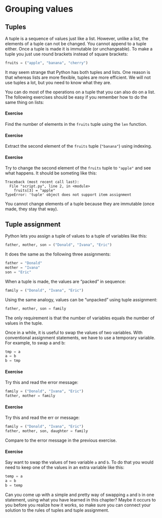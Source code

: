 # Grouping values

## Tuples {.unnumbered}

A tuple is a sequence of values just like a list. However, unlike a list, the elements of a tuple can not be changed. You cannot append to a tuple either. Once a tuple is made it is immutable (or unchangeable). To make a tuple you just use round brackets instead of square brackets:

```python
fruits = ("apple", "banana", "cherry")
```

It may seem strange that Python has both tuples and lists. One reason is that whereas lists are more flexible, tuples are more efficient. We will not use tuples a lot, but you need to know what they are.

You can do most of the operations on a tuple that you can also do on a list. The following exercises should be easy if you remember how to do the same thing on lists:

#### Exercise
Find the number of elements in the `fruits` tuple using the `len` function.

#### Exercise
Extract the second element of the `fruits` tuple (`"banana"`) using indexing.

#### Exercise
Try to change the second element of the `fruits` tuple to `"apple"` and see what happens. It should be someting like this:

```
Traceback (most recent call last):
  File "script.py", line 2, in <module>
    fruits[3] = "apple"
TypeError: 'tuple' object does not support item assignment
```

You cannot change elements of a tuple because they are immutable (once made, they stay that way).

## Tuple assignment {.unnumbered}

Python lets you assign a tuple of values to a tuple of variables like this:

```python
father, mother, son = ("Donald", "Ivana", "Eric")
```

It does the same as the following three assignments:

```python
father = "Donald"
mother = "Ivana"
son = "Eric"
```

When a tuple is made, the values are "packed" in sequence:

```python
family = ("Donald", "Ivana", "Eric")
```

Using the same analogy, values can be "unpacked" using tuple assignment:

```python
father, mother, son = family
```

The only requirement is that the number of variables equals the number of values in the tuple.

Once in a while, it is useful to swap the values of two variables. With conventional assignment statements, we have to use a temporary variable. For example, to swap a and b:

```python
tmp = a
a = b
b = tmp
```


#### Exercise

Try this and read the error message:

```python
family = ("Donald", "Ivana", "Eric")
father, mother = family
```

#### Exercise

Try this and read the err or message:

```python
family = ("Donald", "Ivana", "Eric")
father, mother, son, daughter = family
```

Compare to the error message in the previous exercise.

#### Exercise

Say want to swap the values of two variable `a` and `b`. To do that you would need to keep one of the values in an extra variable like this:

```python
temp = a
a = b
b = temp
```

Can you come up with a simple and pretty way of swapping `a` and `b` in one statement, using what you have learned in this chapter? Maybe it occurs to you before you realize how it works, so make sure you can connect your solution to the rules of tuples and tuple assignment.


<!-- TODO: Find annother example than Donald Trump -->
